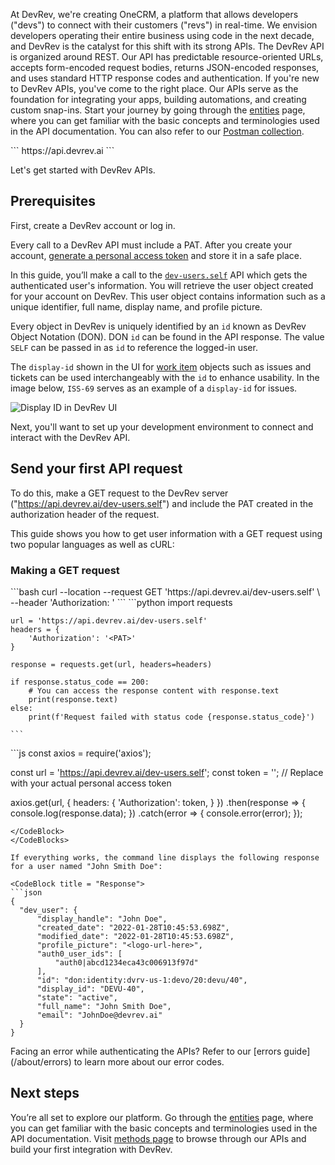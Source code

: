 At DevRev, we're creating OneCRM, a platform that allows developers ("devs") to connect with their customers ("revs") in real-time. We envision developers operating their entire business using code in the next decade, and DevRev is the catalyst for this shift with its strong APIs.
The DevRev API is organized around REST. Our API has predictable resource-oriented URLs, accepts form-encoded request bodies, returns JSON-encoded responses, and uses standard HTTP response codes and authentication.
If you're new to DevRev APIs, you've come to the right place. Our APIs serve as the foundation for integrating your apps, building automations, and creating custom snap-ins. Start your journey by going through the [entities](/welcome/entities) page, where you can get familiar with the basic concepts and terminologies used in the API documentation. 
You can also refer to our [Postman collection](https://postman.devrev.ai/).

  <CodeBlock title = "Base URL">
  ```
  https://api.devrev.ai
  ```
  </CodeBlock>

Let's get started with DevRev APIs.

## Prerequisites

First, create a DevRev account or log in.

Every call to a DevRev API must include a PAT. After you create your account, [generate a personal access token](/about/authentication) and store it in a safe place. 

In this guide, you’ll make a call to the [`dev-users.self`](/api-reference/dev-users/self) API which gets the authenticated user's information. You will retrieve the user object created for your account on DevRev. This user object contains information such as a unique identifier, full name, display name, and profile picture.

Every object in DevRev is uniquely identified by an `id` known as DevRev Object Notation (DON). DON `id` can be found in the API response. 
The value `SELF` can be passed in as `id` to reference the logged-in user.

The `display-id` shown in the UI for [work item](https://docs.devrev.ai/product/core#work) objects such as issues and tickets can be used interchangeably with the `id` to enhance usability. In the image below, `ISS-69` serves as an example of a `display-id` for issues.

![Display ID in DevRev UI](https://user-images.githubusercontent.com/86735914/230507371-27eadf22-c866-4e06-aa93-6aeda2ed82f7.png "Display ID in DevRev UI")

Next, you'll want to set up your development environment to connect and interact with the DevRev API.

## Send your first API request

To do this, make a GET request to the DevRev server ("https://api.devrev.ai/dev-users.self") and include the PAT created in the authorization header of the request. 

This guide shows you how to get user information with a GET request using two popular languages as well as cURL:

### Making a GET request 

<CodeBlocks>
  <CodeBlock title = "cURL">
    ```bash
    curl --location --request GET 'https://api.devrev.ai/dev-users.self' \
    --header 'Authorization: <PAT>'
    ```
  </CodeBlock>
  <CodeBlock title = "Python">
    ```python
    import requests

    url = 'https://api.devrev.ai/dev-users.self'
    headers = {
        'Authorization': '<PAT>'
    }

    response = requests.get(url, headers=headers)

    if response.status_code == 200:
        # You can access the response content with response.text
        print(response.text)
    else:
        print(f'Request failed with status code {response.status_code}')

    ```
  </CodeBlock>
  <CodeBlock title = "Node JS">
  ```js
  const axios = require('axios');

const url = 'https://api.devrev.ai/dev-users.self';
const token = '<PAT>'; // Replace <PAT> with your actual personal access token

axios.get(url, {
  headers: {
    'Authorization': token,
  }
})
  .then(response => {
    console.log(response.data);
  })
  .catch(error => {
    console.error(error);
  });
  ```
  </CodeBlock>
</CodeBlocks>

If everything works, the command line displays the following response for a user named "John Smith Doe":

<CodeBlock title = "Response">
```json
{
    "dev_user": {
        "display_handle": "John Doe",
        "created_date": "2022-01-28T10:45:53.698Z",
        "modified_date": "2022-01-28T10:45:53.698Z",
        "profile_picture": "<logo-url-here>",
        "auth0_user_ids": [
            "auth0|abcd1234eca43c006913f97d"
        ],
        "id": "don:identity:dvrv-us-1:devo/20:devu/40",
        "display_id": "DEVU-40",
        "state": "active",
        "full_name": "John Smith Doe",
        "email": "JohnDoe@devrev.ai"
    }
}
```
</CodeBlock>

<Callout intent="info">
Facing an error while authenticating the APIs? Refer to our [errors guide](/about/errors) to learn more about our error codes.
</Callout>

## Next steps

You’re all set to explore our platform. Go through the [entities](/about/entities) page, where you can get familiar with the basic concepts and terminologies used in the API documentation. Visit [methods page](/api-reference/artifacts/locate) to browse through our APIs and build your first integration with DevRev.